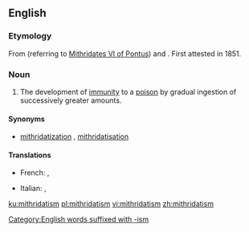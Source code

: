 ==English==

===Etymology===
From {{term||Mithridates}} (referring to [[w:Mithridates VI of Pontus|Mithridates VI of Pontus]]) and {{term|-ism}}. First attested in 1851.

===Noun===
{{wikipedia}}
{{en-noun|-}}

# The development of [[immunity]] to a [[poison]] by gradual ingestion of successively greater amounts.

====Synonyms====
* {{sense|development of immunity}} [[mithridatization]] {{qualifier|rare|US}}, [[mithridatisation]] {{qualifier|rare|UK}}

====Translations====
{{trans-top|the development of immunity to a poison}}
* French: {{t+|fr|mithridatisation|f}}, {{t|fr|mithridatisme|m}}
{{trans-mid}}
* Italian: {{t|it|mitridatizzazione|f}}, {{t+|it|mitridatismo}}
{{trans-bottom}}

[[Category:English words suffixed with -ism]]

[[ku:mithridatism]]
[[pl:mithridatism]]
[[vi:mithridatism]]
[[zh:mithridatism]]